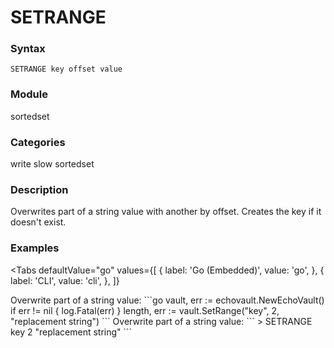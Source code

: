 
# SETRANGE

### Syntax
```
SETRANGE key offset value
```

### Module
<span className="acl-category">sortedset</span>

### Categories 
<span className="acl-category">write</span>
<span className="acl-category">slow</span>
<span className="acl-category">sortedset</span>

### Description 
Overwrites part of a string value with another by offset. Creates the key if it doesn't exist.

### Examples

<Tabs
  defaultValue="go"
  values={[
    { label: 'Go (Embedded)', value: 'go', },
    { label: 'CLI', value: 'cli', },
  ]}
>
  <TabItem value="go">
    Overwrite part of a string value:
    ```go
    vault, err := echovault.NewEchoVault()
    if err != nil {
      log.Fatal(err)
    }
    length, err := vault.SetRange("key", 2, "replacement string")
    ```
  </TabItem>
  <TabItem value="cli">
    Overwrite part of a string value:
    ```
    > SETRANGE key 2 "replacement string"
    ```
  </TabItem>
</Tabs>  
